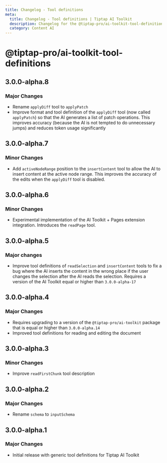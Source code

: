 ```yaml
---
title: Changelog - Tool definitions
meta:
  title: Changelog - Tool definitions | Tiptap AI Toolkit
  description: Changelog for the @tiptap-pro/ai-toolkit-tool-definitions package
  category: Content AI
---
```


# @tiptap-pro/ai-toolkit-tool-definitions

## 3.0.0-alpha.8

### Major Changes

- Rename `applyDiff` tool to `applyPatch`
- Improve format and tool definition of the `applyDiff` tool (now called `applyPatch`) so that the AI generates a list of patch operations. This improves accuracy (because the AI is not tempted to do unnecessary jumps) and reduces token usage significantly

## 3.0.0-alpha.7

### Minor Changes

- Add `activeNodeRange` position to the `insertContent` tool to allow the AI to insert content at the active node range. This improves the accuracy of the edits when the `applyDiff` tool is disabled.

## 3.0.0-alpha.6

### Minor Changes

- Experimental implementation of the AI Toolkit + Pages extension integration. Introduces the `readPage` tool.

## 3.0.0-alpha.5

### Major changes

- Improve tool definitions of `readSelection` and `insertContent` tools to fix a bug where the AI inserts the content in the wrong place if the user changes the selection after the AI reads the selection. Requires a version of the AI Toolkit equal or higher than `3.0.0-alpha-17`

## 3.0.0-alpha.4

### Major Changes

- Requires upgrading to a version of the `@tiptap-pro/ai-toolkit` package that is equal or higher than `3.0.0-alpha.14`
- Improved tool definitions for reading and editing the document

## 3.0.0-alpha.3

### Minor Changes

- Improve `readFirstChunk` tool description

## 3.0.0-alpha.2

### Major Changes

- Rename `schema` to `inputSchema`

## 3.0.0-alpha.1

### Major Changes

- Initial release with generic tool definitions for Tiptap AI Toolkit
